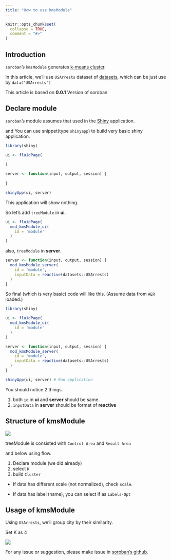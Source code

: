 ```yaml
---
title: "How to use kmsModule"
---
```


```r
knitr::opts_chunk$set(
  collapse = TRUE,
  comment = "#>"
)
```

## Introduction

`soroban`'s `kmsModule` generates [k-means cluster](https://en.wikipedia.org/wiki/K-means_clustering).

In this article, we'll use `USArrests` dataset of [datasets](https://rdrr.io/r/datasets/datasets-package.html), which can be just use by `data("USArrests")`

This article is based on **0.0.1** Version of soroban

## Declare module

`soroban`'s module assumes that used in the [Shiny](https://shiny.rstudio.com/) application.

and You can use snippet(type `shinyapp`) to build very basic shiny application.

``` r
library(shiny)

ui <- fluidPage(
 
)

server <- function(input, output, session) {
  
}

shinyApp(ui, server)
```

This application will show nothing.

So let's add `treeModule` in **ui**.

``` r
ui <- fluidPage(
  mod_kmsModule_ui(
    id = 'module'
  )
)
```

also, `treeModule` in **server**.

``` r
server <- function(input, output, session) {
  mod_kmsModule_server(
    id = 'module', 
    inputData = reactive(datasets::USArrests)
  )
}
```

So final (which is very basic) code will like this. (Assume data from `AER` loaded.)

``` r
library(shiny)

ui <- fluidPage(
  mod_kmsModule_ui(
    id = 'module'
  )
)

server <- function(input, output, session) {
  mod_kmsModule_server(
    id = 'module', 
    inputData = reactive(datasets::USArrests)
  )
}

shinyApp(ui, server) # Run application

```

You should notice 2 things.

1.  both `id` in **ui** and **server** should be same.
2.  `inputData` in **server** should be format of **reactive**

## Structure of kmsModule

<img src="image/module_structure5.png"/>

treeModule is consisted with `Control Area` and `Result Area`

and below using flow.

1.  Declare module (we did already)
2.  select `K`
3.  build `Cluster`

* If data has different scale (not normalized), check `scale`.

* If data has label (name), you can select if as `Labels-Opt`

## Usage of kmsModule

Using `USArrests`, we'll group city by their similarity.

Set K as 4

<img src="image/kms_result.png"/>

For any issue or suggestion, please make issue in [soroban's github](https://github.com/statgarten/soroban/issues).
